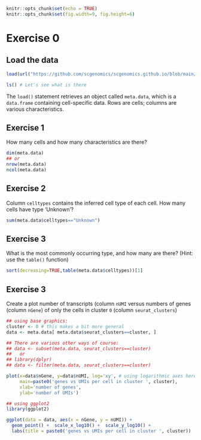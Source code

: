 ```r
knitr::opts_chunk$set(echo = TRUE)
knitr::opts_chunk$set(fig.width=9, fig.height=6) 
```

<!-- NOTE: make sure exercises in ../R-selfassess.md and answers here match :-) -->

# Exercise 0

## Load the data

```r
load(url("https://github.com/scgenomics/scgenomics.github.io/blob/main/docs/self-assess/self-assessment.rda?raw=true"))

ls() # Let's see what is there
```

The `load()` statement retrieves an
object called `meta.data`, which is a `data.frame` containing
cell-specific data. Rows are cells; columns are various characteristics.

## Exercise 1

How many cells and how many characteristics are there?

```r
dim(meta.data)
## or
nrow(meta.data)
ncol(meta.data)
```

## Exercise 2

Column `celltypes` contains the inferred cell type of each cell. How
many cells have type 'Unknown'?

```r
sum(meta.data$celltypes=="Unknown")
```

##  Exercise 3

What is the most commonly occurring type, and how many are there? (Hint:
use the `table()` function)

```r
sort(decreasing=TRUE,table(meta.data$celltypes))[1]
```
##  Exercise 3

Create a plot number of transcripts (column `nUMI` versus numbers of
genes (column `nGene`) of only the cells in cluster `0` (column
`seurat_clusters`)

```r
## using base graphics:
cluster <- 0 # this makes a bit more general
data <- meta.data[ meta.data$seurat_clusters==cluster, ]

## There are various other ways of course:
## data <- subset(meta.data, seurat_clusters==cluster)
##   or
## library(dplyr)
## data <- filter(meta.data, seurat_clusters==cluster)

plot(x=data$nGene, y=data$nUMI, log='xy', # using logarithmic axes here
     main=paste0('genes vs UMIs per cell in cluster ', cluster),
     xlab='number of genes',
     ylab='number of UMIs')

## using ggplot2
library(ggplot2)

ggplot(data = data, aes(x = nGene, y = nUMI)) +
  geom_point() +  scale_x_log10() +  scale_y_log10() + 
  labs(title = paste0('genes vs UMIs per cell in cluster ', cluster))

```

